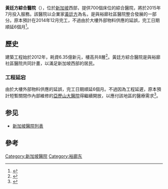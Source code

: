 {{Infobox Hospital
| Name        = 黃廷方綜合醫院
| Org/Group   = 國立大學醫學組織
| Image       = 
| Caption     = 
| map_type    = 
| latitude    = <!-- used only for adding a map, with map_type -->
| longitude   = <!-- used only for adding a map, with map_type -->
| Logo        = 
| Logo Size   = <!-- optional -->
| country     = {{SGP}}
| Location    = {{link-en|裕廊東|Jurong East}}21街1號 郵編609606
| Region      = <!-- e.g. County or City - NB autolinked -->
| State       = <!-- optional UK: England, Wales, Scotland, Northern Ireland. US: The US State - NB autolinked -->
| Country     = 新加坡
| Coordinates = {{coord|1.335043|103.743990}}
| HealthCare  = <!-- Optional -->
| Type        = District General
| Speciality  = <!-- if devoted to a speciality (ie not a broad spectrum of specialities) and Type=Specialist/Teaching -->
| Standards   = <!-- optional if no national standards -->
| Emergency   = Yes
| Affiliation = <!-- 'None' or Medical School and University affiliations (medical or paramedical) -->
| Beds        = 700
| Founded     = 2014年12月<ref>{{cite website|url=http://www.straitstimes.com/breaking-news/singapore/story/new-ng-teng-fong-hospital-jurong-target-be-completed-december-2014-201|title=New Ng Teng Fong Hospital in Jurong on target to be completed by December 2014|publisher=The Straits Times|accessdate=30 November 2014|date=20 January 2014|archive-date=2015-02-05|archive-url=https://web.archive.org/web/20150205075954/http://www.straitstimes.com/breaking-news/singapore/story/new-ng-teng-fong-hospital-jurong-target-be-completed-december-2014-201|dead-url=no}}</ref>
| Closed      = <!-- optional -->
| Website     =
| Wiki-Links  = 
|}}
'''黃廷方綜合醫院'''（{{lang-en|Ng Teng Fong General Hospital , NTFG}}），位於[[新加坡|新加坡]]西部，提供700個床位的綜合醫院，將於2015年7月投入服務。該醫院以企業家[[黃廷方|黃廷方]]為名，是與裕廊社區醫院整合發展的一部分。原本預計在2014年12月完工，不過由於大樓外部物料供應的延誤，完工日期順延6個月<ref>{{cite website|url=https://www.moh.gov.sg/content/moh_web/home/pressRoom/Parliamentary_QA/2014/ng-teng-fong-general-hospital-project.html|2=|title=Ng Teng Fong General Hospital project|publisher=Ministry of Health|date=8 September 2014|accessdate=30 November 2014|archive-url=https://web.archive.org/web/20141107131957/https://www.moh.gov.sg/content/moh_web/home/pressRoom/Parliamentary_QA/2014/ng-teng-fong-general-hospital-project.html|archive-date=2014-11-07|dead-url=yes}}</ref>。

==歷史==
建築工程始於2012年，耗資6.35億新元，樓高共8層<ref>{{cite website|url=http://www.cpgcorp.com.sg/CPGC/Project/Project_Details?ProjectID=1258|title=Ng Teng Fong General Hospital & Jurong Community Hospital|publisher=CGP Consultants|accessdate=30 November 2014|archive-date=2017-10-22|archive-url=https://web.archive.org/web/20171022033718/http://www.cpgcorp.com.sg/CPGC/Project/Project_Details?ProjectID=1258|dead-url=no}}</ref>。黃廷方綜合醫院是與裕廊社區醫院共同計畫，以滿足新加坡西部的居民。

===工程延宕===
由於大樓外部物料供應的延誤，完工日期順延6個月。不過因為工程延遲，原本預計短暫關閉作內部維修的[[亞歷山大醫院|亞歷山大醫院]]得繼續開放，以應付該地區的醫療需求<ref>{{cite website|url=http://www.channelnewsasia.com/news/singapore/ng-teng-fong-general/1351368.html|title=Ng Teng Fong General Hospital opening delayed by issues with exterior works: MOH|publisher=Channel News Asia|accessdate=30 November 2014|date=8 September 2014|archive-date=2014-10-16|archive-url=https://web.archive.org/web/20141016031044/http://www.channelnewsasia.com/news/singapore/ng-teng-fong-general/1351368.html|dead-url=no}}</ref>。

== 参见 ==

* [[新加坡醫院列表|新加坡醫院列表]]

==參考==
{{reflist}}

[[Category:新加坡醫院|Category:新加坡醫院]]
[[Category:裕廊东|Category:裕廊东]]
